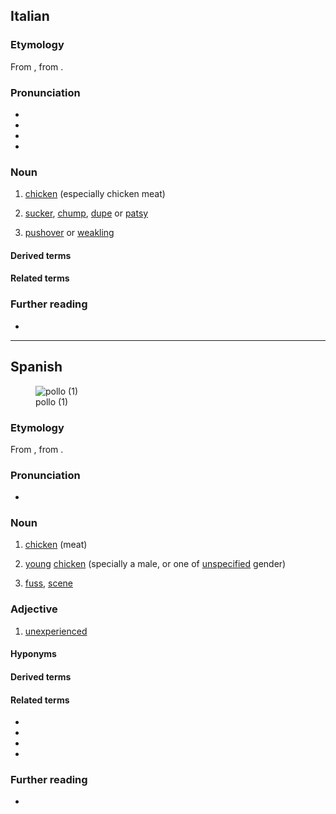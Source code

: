 {{also|pöllö}}
==Italian==

===Etymology===
From {{inh|it|la|pullus}}, from {{der|it|ine-pro|*polH-||animal young}}.

===Pronunciation===
* {{it-IPA}}
* {{audio|it|It-il pollo.ogg|Audio}}
* {{rhymes|it|ollo}}
* {{hyphenation|it|pól|lo}}

===Noun===
{{it-noun|m}}

# {{lb|it|meats}} [[chicken]] (especially chicken meat)
# {{lb|it|slang}} [[sucker]], [[chump]], [[dupe]] or [[patsy]]
# {{lb|it|slang}} [[pushover]] or [[weakling]]

====Derived terms====
{{der3|it
|pollaio
|pollo delle pampas
|pollo sultano
}}

====Related terms====
{{rel3|it
|pollare
|pollastra
|pollino
|pulcino
|pullulare
}}

===Further reading===
* {{R:it:Trec}}

{{topics|it|Birds|Meats}}

----

==Spanish==
[[File:LemonChicken.JPG|thumb|pollo (1)]]

===Etymology===
From {{inh|es|la|pullus}}, from {{der|es|ine-pro|*polH-||animal young}}.

===Pronunciation===
{{es-IPA}}
* {{homophones|es|poyo}}

===Noun===
{{es-noun|m}}

# [[chicken]] (meat)
#: {{uxi|es|'''pollo''' frito|fried '''chicken'''}}
# [[young]] [[chicken]] (specially a male, or one of [[unspecified]] gender)
# {{lb|es|colloquial}} [[fuss]], [[scene]] 
#: {{syn|es|lío|escándalo}}
#: {{uxi|es|montar un '''pollo'''|to make a '''fuss'''}}

===Adjective===
{{es-adj-old|f=polla}}

# {{lb|es|Chile|slang}} [[unexperienced]]

====Hyponyms====
{{col2|es|{{sense|animal}} {{l|es|gallina}}
|{{sense|animal}} {{l|es|gallo}}
|{{sense|meat}} {{l|es|pollo agridulce||sweet and sour chicken}}
|{{sense|meat}} {{l|es|pollo a la naranja||orange chicken}}
|{{sense|meat}} {{l|es|pollo frito||fried chicken}}
|{{sense|meat}} {{l|es|pollo a la parrilla||grilled chicken}}
|{{sense|meat}} {{l|es|pollo asado||roast chicken, roasted chicken}}
}}

====Derived terms====
{{col3|es
|como si te la pica un pollo
|echarse el pollo
|memoria de pollo
|montar el pollo
|montar un pollo
|polla
|pollería
|pollito feliz
|pollito
|polluelo
|sudar como un pollo}}

====Related terms====
* {{l|es|pollero}}
* {{l|es|pollino}}
* {{l|es|pulular}}
* {{l|es|repollo}}

===Further reading===
* {{R:DRAE}}

{{C|es|Birds|Meats}}